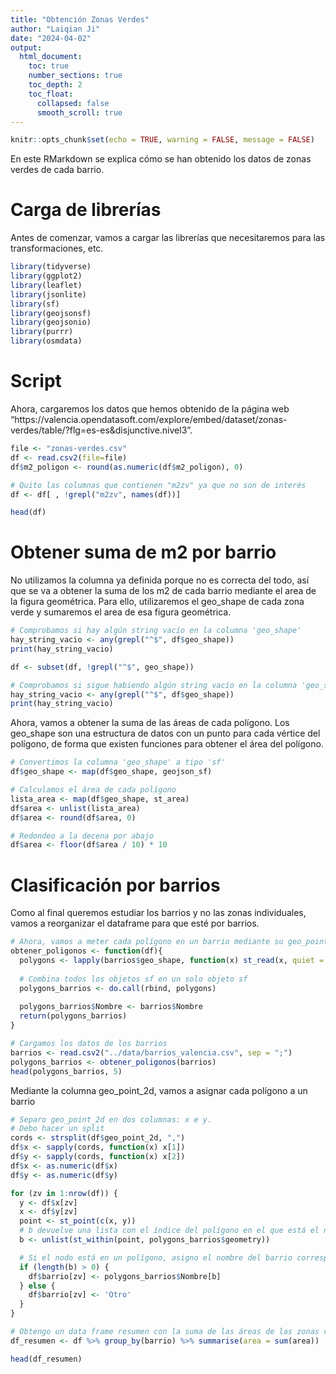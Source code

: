 ```yaml
---
title: "Obtención Zonas Verdes"
author: "Laiqian Ji"
date: "2024-04-02"
output: 
  html_document:
    toc: true
    number_sections: true
    toc_depth: 2
    toc_float:
      collapsed: false
      smooth_scroll: true
---
```


```r
knitr::opts_chunk$set(echo = TRUE, warning = FALSE, message = FALSE)
```
En este RMarkdown se explica cómo se han obtenido los datos de zonas verdes de cada barrio.

# Carga de librerías

Antes de comenzar, vamos a cargar las librerías que necesitaremos para las transformaciones, etc.

```r
library(tidyverse)
library(ggplot2)
library(leaflet)
library(jsonlite)
library(sf)
library(geojsonsf)
library(geojsonio)
library(purrr)
library(osmdata)
```

# Script

Ahora, cargaremos los datos que hemos obtenido de la página web "https://valencia.opendatasoft.com/explore/embed/dataset/zonas-verdes/table/?flg=es-es&disjunctive.nivel3".

```r
file <- "zonas-verdes.csv"
df <- read.csv2(file=file)
df$m2_poligon <- round(as.numeric(df$m2_poligon), 0)

# Quito las columnas que contienen "m2zv" ya que no son de interés
df <- df[ , !grepl("m2zv", names(df))]

head(df)
```

# Obtener suma de m2 por barrio

No utilizamos la columna ya definida porque no es correcta del todo, así que se va a obtener la suma de los m2 de cada barrio mediante el area de la figura geométrica.
Para ello, utilizaremos el geo_shape de cada zona verde y sumaremos el area de esa figura geométrica.

```r
# Comprobamos si hay algún string vacío en la columna 'geo_shape'
hay_string_vacio <- any(grepl("^$", df$geo_shape))
print(hay_string_vacio)

df <- subset(df, !grepl("^$", geo_shape))

# Comprobamos si sigue habiendo algún string vacío en la columna 'geo_shape'
hay_string_vacio <- any(grepl("^$", df$geo_shape))
print(hay_string_vacio)
```

Ahora, vamos a obtener la suma de las áreas de cada polígono. Los geo_shape son una estructura de datos con un punto para cada vértice del polígono, de forma que existen funciones para obtener el área del polígono.

```r
# Convertimos la columna 'geo_shape' a tipo 'sf'
df$geo_shape <- map(df$geo_shape, geojson_sf)

# Calculamos el área de cada polígono
lista_area <- map(df$geo_shape, st_area)
df$area <- unlist(lista_area)
df$area <- round(df$area, 0)

# Redondeo a la decena por abajo
df$area <- floor(df$area / 10) * 10
```

# Clasificación por barrios

Como al final queremos estudiar los barrios y no las zonas individuales, vamos a reorganizar el dataframe para que esté por barrios.

```r
# Ahora, vamos a meter cada polígono en un barrio mediante su geo_point
obtener_poligonos <- function(df){
  polygons <- lapply(barrios$geo_shape, function(x) st_read(x, quiet = TRUE))
  
  # Combina todos los objetos sf en un solo objeto sf
  polygons_barrios <- do.call(rbind, polygons)
  
  polygons_barrios$Nombre <- barrios$Nombre
  return(polygons_barrios)
}

# Cargamos los datos de los barrios
barrios <- read.csv2("../data/barrios_valencia.csv", sep = ";")
polygons_barrios <- obtener_poligonos(barrios)
head(polygons_barrios, 5)
```

Mediante la columna geo_point_2d, vamos a asignar cada polígono a un barrio

```r
# Separo geo_point_2d en dos columnas: x e y.
# Debo hacer un split 
cords <- strsplit(df$geo_point_2d, ",")
df$x <- sapply(cords, function(x) x[1])
df$y <- sapply(cords, function(x) x[2])
df$x <- as.numeric(df$x)
df$y <- as.numeric(df$y)

for (zv in 1:nrow(df)) {
  y <- df$x[zv]
  x <- df$y[zv]
  point <- st_point(c(x, y))
  # b devuelve una lista con el índice del polígono en el que está el nodo
  b <- unlist(st_within(point, polygons_barrios$geometry)) 

  # Si el nodo está en un polígono, asigno el nombre del barrio correspondiente
  if (length(b) > 0) {
    df$barrio[zv] <- polygons_barrios$Nombre[b]
  } else {
    df$barrio[zv] <- 'Otro'
  }
}

# Obtengo un data frame resumen con la suma de las áreas de las zonas verdes por barrio
df_resumen <- df %>% group_by(barrio) %>% summarise(area = sum(area))

head(df_resumen)
```

